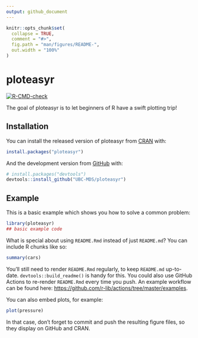 ```yaml
---
output: github_document
---
```


<!-- README.md is generated from README.Rmd. Please edit that file -->

```r
knitr::opts_chunk$set(
  collapse = TRUE,
  comment = "#>",
  fig.path = "man/figures/README-",
  out.width = "100%"
)
```

# ploteasyr

<!-- badges: start -->
[![R-CMD-check](https://github.com/UBC-MDS/ploteasyr/workflows/R-CMD-check/badge.svg)](https://github.com/UBC-MDS/ploteasyr/actions)
<!-- badges: end -->

The goal of ploteasyr is to let beginners of R have a swift plotting trip!

## Installation

You can install the released version of ploteasyr from [CRAN](https://CRAN.R-project.org) with:

``` r
install.packages("ploteasyr")
```

And the development version from [GitHub](https://github.com/) with:

``` r
# install.packages("devtools")
devtools::install_github("UBC-MDS/ploteasyr")
```
## Example

This is a basic example which shows you how to solve a common problem:

```r
library(ploteasyr)
## basic example code
```

What is special about using `README.Rmd` instead of just `README.md`? You can include R chunks like so:

```r
summary(cars)
```

You'll still need to render `README.Rmd` regularly, to keep `README.md` up-to-date. `devtools::build_readme()` is handy for this. You could also use GitHub Actions to re-render `README.Rmd` every time you push. An example workflow can be found here: <https://github.com/r-lib/actions/tree/master/examples>.

You can also embed plots, for example:

```r
plot(pressure)
```

In that case, don't forget to commit and push the resulting figure files, so they display on GitHub and CRAN.
